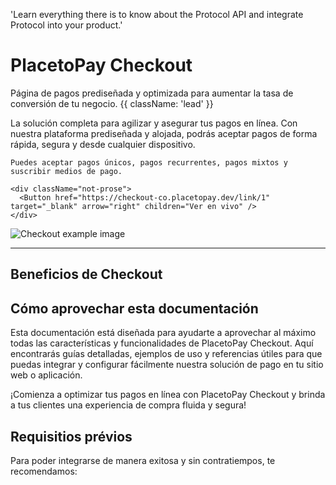 
  'Learn everything there is to know about the Protocol API and integrate Protocol into your product.'

<HeroPattern />

# PlacetoPay Checkout

Página de pagos prediseñada y optimizada para aumentar la tasa de conversión de tu negocio. {{ className: 'lead' }}

<div className="flex flex-col-reverse xl:flex-row items-center xl:max-w-none">
  <div className="flex-1 items-center">
    La solución completa para agilizar y asegurar tus pagos en línea. Con nuestra plataforma prediseñada y alojada, podrás aceptar pagos de forma rápida, segura y desde cualquier dispositivo.
    
    Puedes aceptar pagos únicos, pagos recurrentes, pagos mixtos y suscribir medios de pago.

    <div className="not-prose">
      <Button href="https://checkout-co.placetopay.dev/link/1" target="_blank" arrow="right" children="Ver en vivo" />
    </div>
  </div>
  <div className="max-w-md sm:ml-10 sm:mr-6">
    <img src="/Checkout_example_2x.webp" alt="Checkout example image" className="shadow rounded-md my-0"/>
  </div>
</div>

---

## Beneficios de Checkout

<Benefits />

## Cómo aprovechar esta documentación

Esta documentación está diseñada para ayudarte a aprovechar al máximo todas las características y funcionalidades de PlacetoPay Checkout. Aquí encontrarás guías detalladas, ejemplos de uso y referencias útiles para que puedas integrar y configurar fácilmente nuestra solución de pago en tu sitio web o aplicación.

¡Comienza a optimizar tus pagos en línea con PlacetoPay Checkout y brinda a tus clientes una experiencia de compra fluida y segura!

<DocsList />

## Requisitios prévios

Para poder integrarse de manera exitosa y sin contratiempos, te recomendamos:

<Requirements/>